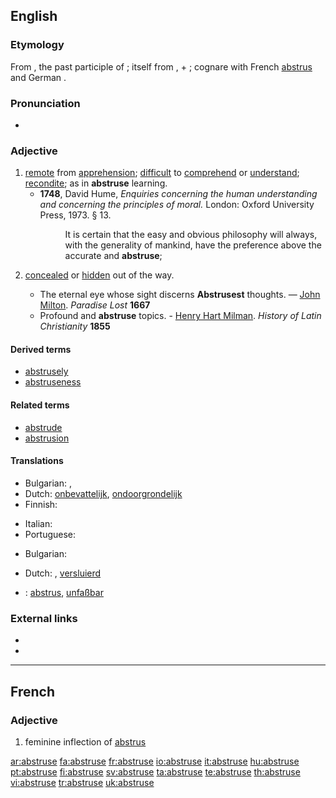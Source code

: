 ==English==

===Etymology===
From {{etyl|la}} {{term|abstrusus||hidden, concealed|lang=la}}, the past participle of {{term|abstrudere||to thrust away, conceal|lang=la}}; itself from {{term|ab|lang=la}}, {{term|abs||away|lang=la}} + {{term|trudere||to thrust, push|lang=la}}; cognare with French [[abstrus]] and German {{term|abstrus|lang=fr}}. 

===Pronunciation===
* {{a|UK|US}} {{IPA|/æbˈstruːs/|/əbˈstruːs/}}

===Adjective===
{{en-adj|abstrus|er|more}}

# [[remote]] from [[apprehension]]; [[difficult]] to [[comprehend]] or [[understand]]; [[recondite]]; as in '''abstruse''' learning.
#* '''1748''', David Hume, ''Enquiries concerning the human understanding and concerning the principles of moral.'' London: Oxford University Press, 1973. § 13.
#*: It is certain that the easy and obvious philosophy will always, with the generality of mankind, have the preference above the accurate and '''abstruse''';
# {{obsolete}} [[conceal]]ed or [[hidden]] out of the way.
#* The eternal eye whose sight discerns '''Abstrusest''' thoughts. — [[:w:Milton|John Milton]]. ''Paradise Lost'' '''1667'''
#* Profound and '''abstruse''' topics. - [[w:Henry Hart Milman|Henry Hart Milman]]. ''History of Latin Christianity'' '''1855'''

====Derived terms====
* [[abstrusely]]
* [[abstruseness]]

====Related terms====
* [[abstrude]]
* [[abstrusion]]

====Translations====
{{trans-top|difficult to comprehend}}
* Bulgarian: {{t|bg|неясен|sc=Cyrl}},  {{t|bg|труден за разбиране|sc=Cyrl}}
* Dutch: [[onbevattelijk]], [[ondoorgrondelijk]]
* Finnish: {{t|fi|vaikeaselkoinen}}
{{trans-mid}}
* Italian: {{t+|it|astruso}}
* Portuguese: {{t+|pt|abstruso|m}}
{{trans-bottom}}

{{trans-top|concealed}}
* Bulgarian: {{t|bg|скрит|sc=Cyrl}}
{{trans-mid}}
* Dutch: {{t+|nl|verborgen}}, [[versluierd]]
{{trans-bottom}}

{{checktrans-top}}
* {{ttbc|German}}: [[abstrus]], [[unfaßbar]]
{{trans-bottom}}

===External links===
* {{R:Webster 1913}}
* {{R:Century 1911}}

----

==French==

===Adjective===
# feminine inflection of [[abstrus]]

[[ar:abstruse]]
[[fa:abstruse]]
[[fr:abstruse]]
[[io:abstruse]]
[[it:abstruse]]
[[hu:abstruse]]
[[pt:abstruse]]
[[fi:abstruse]]
[[sv:abstruse]]
[[ta:abstruse]]
[[te:abstruse]]
[[th:abstruse]]
[[vi:abstruse]]
[[tr:abstruse]]
[[uk:abstruse]]